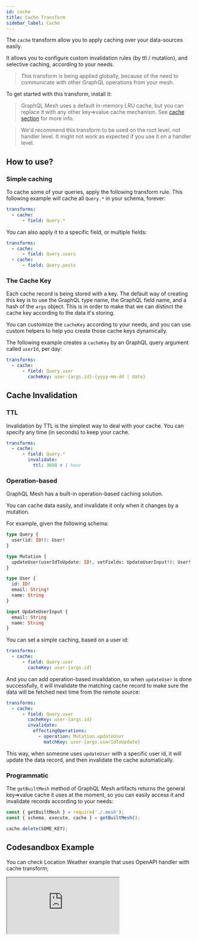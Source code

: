 ```yaml
---
id: cache
title: Cache Transform
sidebar_label: Cache
---
```


The `cache` transform allow you to apply caching over your data-sources easily.

It allows you to configure custom invalidation rules (by ttl / mutation), and selective caching, according to your needs.

> This transform is being applied globally, because of the need to communicate with other GraphQL operations from your mesh.

To get started with this transform, install it:

<PackageInstall packages="@graphql-mesh/transform-cache" />

> GraphQL Mesh uses a default in-memory LRU cache, but you can replace it with any other key=>value cache mechanism. See [cache section](/docs/cache/inmemory-lru) for more info.

> We'd recommend this transform to be used on the root level, not handler level. It might not work as expected if you use it on a handler level.

## How to use?

### Simple caching

To cache some of your queries, apply the following transform rule. This following example will cache all `Query.*` in your schema, forever:

```yml
transforms:
  - cache:
      - field: Query.*
```

You can also apply it to a specific field, or multiple fields:

```yml
transforms:
  - cache:
      - field: Query.users
  - cache:
      - field: Query.posts
```

### The Cache Key

Each cache record is being stored with a key. The default way of creating this key is to use the GraphQL type name, the GraphQL field name, and a hash of the `args` object. This is in order to make that we can distinct the cache key according to the data it's storing.

You can customize the `cacheKey` according to your needs, and you can use custom helpers to help you create those cache keys dynamically.

The following example creates a `cacheKey` by an GraphQL query argument called `userId`, per day:

```yml
transforms:
  - cache:
      - field: Query.user
        cacheKey: user-{args.id}-{yyyy-mm-dd | date}
```

## Cache Invalidation

### TTL

Invalidation by TTL is the simplest way to deal with your cache. You can specify any time (in seconds) to keep your cache.

```yml
transforms:
  - cache:
      - field: Query.*
        invalidate:
          ttl: 3600 # 1 hour
```

### Operation-based

GraphQL Mesh has a built-in operation-based caching solution.

You can cache data easily, and invalidate it only when it changes by a mutation.

For example, given the following schema:

```graphql
type Query {
  user(id: ID!): User!
}

type Mutation {
  updateUser(userIdToUpdate: ID!, setFields: UpdateUserInput!): User!
}

type User {
  id: ID!
  email: String!
  name: String
}

input UpdateUserInput {
  email: String
  name: String
}
```

You can set a simple caching, based on a user id:

```yml
transforms:
  - cache:
      - field: Query.user
        cacheKey: user-{args.id}
```

And you can add operation-based invalidation, so when `updateUser` is done successfully, it will invalidate the matching cache record to make sure the data will be fetched next time from the remote source:

```yml
transforms:
  - cache:
      - field: Query.user
        cacheKey: user-{args.id}
        invalidate:
          effectingOperations:
            - operation: Mutation.updateUser
              matchKey: user-{args.userIdToUpdate}
```

This way, when someone uses `updateUser` with a specific user id, it will update the data record, and then invalidate the cache automatically.

### Programmatic

The `getBuiltMesh` method of GraphQL Mesh artifacts returns the general key=>value cache it uses at the moment, so you can easily access it and invalidate records according to your needs:

```ts
const { getBuiltMesh } = require('./.mesh');
const { schema, execute, cache } = getBuiltMesh();

cache.delete(SOME_KEY);
```

## Codesandbox Example

You can check Location Weather example that uses OpenAPI handler with cache transform;

<iframe
     src="https://codesandbox.io/embed/github/Urigo/graphql-mesh/tree/master/examples/openapi-location-weather?fontsize=14&hidenavigation=1&theme=dark&module=%2F.meshrc.yml"
     style={{width:"100%", height:"500px", border:"0", borderRadius: "4px", overflow:"hidden"}}
     title="typescript-location-weather-example"
     allow="geolocation; microphone; camera; midi; vr; accelerometer; gyroscope; payment; ambient-light-sensor; encrypted-media; usb"
     sandbox="allow-modals allow-forms allow-popups allow-scripts allow-same-origin"/>

## Config API Reference

{@import ../generated-markdown/CacheTransformConfig.generated.md}
